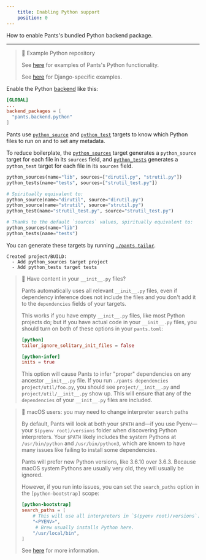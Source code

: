 ```yaml
---
    title: Enabling Python support
    position: 0
---
```


How to enable Pants's bundled Python backend package.

---

> 📘 Example Python repository
> 
> See [here](https://github.com/pantsbuild/example-python) for examples of Pants's Python functionality.
> 
> See [here](https://github.com/pantsbuild/example-django) for Django-specific examples.

Enable the Python [backend](doc:enabling-backends) like this:

```toml pants.toml
[GLOBAL]
...
backend_packages = [
  "pants.backend.python"
]
```

Pants use [`python_source`](doc:reference-python_source) and [`python_test`](doc:reference-python_test) targets to know which Python files to run on and to set any metadata.

To reduce boilerplate, the [`python_sources`](doc:reference-python_sources) target generates a `python_source` target for each file in its `sources` field, and [`python_tests`](doc:reference-python_tests) generates a `python_test` target for each file in its `sources` field.

```python BUILD
python_sources(name="lib", sources=["dirutil.py", "strutil.py"])
python_tests(name="tests", sources=["strutil_test.py"])

# Spiritually equivalent to:
python_source(name="dirutil", source="dirutil.py")
python_source(name="strutil", source="strutil.py")
python_test(name="strutil_test.py", source="strutil_test.py")

# Thanks to the default `sources` values, spiritually equivalent to:
python_sources(name="lib")
python_tests(name="tests")
```

You can generate these targets by running [`./pants tailor`](doc:initial-configuration#5-generate-build-files).

```
Created project/BUILD:
  - Add python_sources target project
  - Add python_tests target tests
```

> 📘 Have content in your `__init__.py` files?
> 
> Pants automatically uses all relevant `__init__.py` files, even if dependency inference does not include the files and you don't add it to the `dependencies` fields of your targets.
> 
> This works if you have empty `__init__.py` files, like most Python projects do; but if you have actual code in your `__init__.py` files, you should turn on both of these options in your `pants.toml`:
> 
> ```toml
> [python]
> tailor_ignore_solitary_init_files = false
> 
> [python-infer]
> inits = true
> ```
> 
> This option will cause Pants to infer "proper" dependencies on any ancestor `__init__.py` file. If you run `./pants dependencies project/util/foo.py`, you should see `project/__init__.py` and `project/util/__init__.py` show up. This will ensure that any of the `dependencies` of your `__init__.py` files are included.

> 🚧 macOS users: you may need to change interpreter search paths
> 
> By default, Pants will look at both your `$PATH` and—if you use Pyenv—your `$(pyenv root)/versions` folder when discovering Python interpreters. Your `$PATH` likely includes the system Pythons at `/usr/bin/python` and `/usr/bin/python3`, which are known to have many issues like failing to install some dependencies.
> 
> Pants will prefer new Python versions, like 3.6.10 over 3.6.3. Because macOS system Pythons are usually very old, they will usually be ignored.
> 
> However, if you run into issues, you can set the `search_paths` option in the `[python-bootstrap]` scope:
> 
> ```toml
> [python-bootstrap]
> search_paths = [
>     # This will use all interpreters in `$(pyenv root)/versions`.
>     "<PYENV>",
>      # Brew usually installs Python here. 
>     "/usr/local/bin",
> ]
> ```
> 
> See [here](doc:python-interpreter-compatibility#changing-the-interpreter-search-path) for more information.